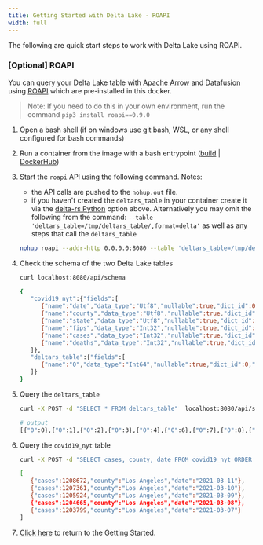 ```yaml
---
title: Getting Started with Delta Lake - ROAPI
width: full
---
```


The following are quick start steps to work with Delta Lake using ROAPI.

### [Optional] ROAPI

You can query your Delta Lake table with [Apache Arrow](https://github.com/apache/arrow) and [Datafusion](https://github.com/apache/arrow-datafusion) using [ROAPI](https://roapi.github.io/docs/config/dataset-formats/delta.html) which are pre-installed in this docker.

> Note: If you need to do this in your own environment, run the command `pip3 install roapi==0.9.0`

1. Open a bash shell (if on windows use git bash, WSL, or any shell configured for bash commands)

2. Run a container from the image with a bash entrypoint ([build](#build-entry-point) | [DockerHub](#image-entry-point))

3. Start the `roapi` API using the following command. Notes:

   - the API calls are pushed to the `nohup.out` file.
   - if you haven't created the `deltars_table` in your container create it via the [delta-rs Python](#delta-rs-python) option above. Alternatively you may omit the following from the command:
     `--table 'deltars_table=/tmp/deltars_table/,format=delta'` as well as any steps that call the `deltars_table`

   ```bash
   nohup roapi --addr-http 0.0.0.0:8080 --table 'deltars_table=/tmp/deltars_table/,format=delta' --table 'covid19_nyt=/opt/spark/work-dir/rs/data/COVID-19_NYT,format=delta' &
   ```

4. Check the schema of the two Delta Lake tables

   ```bash
   curl localhost:8080/api/schema
   ```

   ```bash
   {
      "covid19_nyt":{"fields":[
         {"name":"date","data_type":"Utf8","nullable":true,"dict_id":0,"dict_is_ordered":false},
         {"name":"county","data_type":"Utf8","nullable":true,"dict_id":0,"dict_is_ordered":false},
         {"name":"state","data_type":"Utf8","nullable":true,"dict_id":0,"dict_is_ordered":false},
         {"name":"fips","data_type":"Int32","nullable":true,"dict_id":0,"dict_is_ordered":false},
         {"name":"cases","data_type":"Int32","nullable":true,"dict_id":0,"dict_is_ordered":false},
         {"name":"deaths","data_type":"Int32","nullable":true,"dict_id":0,"dict_is_ordered":false}
      ]},
      "deltars_table":{"fields":[
         {"name":"0","data_type":"Int64","nullable":true,"dict_id":0,"dict_is_ordered":false}
      ]}
   }
   ```

5. Query the `deltars_table`

   ```bash
   curl -X POST -d "SELECT * FROM deltars_table"  localhost:8080/api/sql
   ```

   ```bash
   # output
   [{"0":0},{"0":1},{"0":2},{"0":3},{"0":4},{"0":6},{"0":7},{"0":8},{"0":9},{"0":10}]
   ```

6. Query the `covid19_nyt` table

   ```bash
   curl -X POST -d "SELECT cases, county, date FROM covid19_nyt ORDER BY cases DESC LIMIT 5" localhost:8080/api/sql
   ```

   ```bash
   [
      {"cases":1208672,"county":"Los Angeles","date":"2021-03-11"},
      {"cases":1207361,"county":"Los Angeles","date":"2021-03-10"},
      {"cases":1205924,"county":"Los Angeles","date":"2021-03-09"},
      {"cases":1204665,"county":"Los Angeles","date":"2021-03-08"},
      {"cases":1203799,"county":"Los Angeles","date":"2021-03-07"}
   ]
   ```

7. [Click here](../getting-started) to return to the Getting Started.
